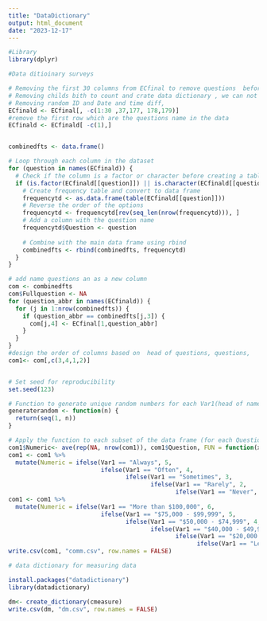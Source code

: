 ```yaml
---
title: "DataDictionary"
output: html_document
date: "2023-12-17"
---
```

```r
#Library
library(dplyr)

```




```r
#Data ditioinary surveys

# Removing the first 30 columns from ECfinal to remove questions  before starting the survey questions ,
# Removing childs bith to count and crate data dictionary , we can not use insertion type data(Such as date, and Birth date in our survey)
# Removing random ID and Date and time diff,
ECfinald <- ECfinal[, -c(1:30 ,37,177, 178,179)]
#remove the first row which are the questions name in the data 
ECfinald <- ECfinald[ -c(1),]


combinedfts <- data.frame()

# Loop through each column in the dataset
for (question in names(ECfinald)) {
  # Check if the column is a factor or character before creating a table
  if (is.factor(ECfinald[[question]]) || is.character(ECfinald[[question]])) {
    # Create frequency table and convert to data frame
    frequencytd <- as.data.frame(table(ECfinald[[question]]))
    # Reverse the order of the options
    frequencytd <- frequencytd[rev(seq_len(nrow(frequencytd))), ]
    # Add a column with the question name
    frequencytd$Question <- question
    
    # Combine with the main data frame using rbind
    combinedfts <- rbind(combinedfts, frequencytd)
  }
}

# add name questions an as a new column
com <- combinedfts
com$Fullquestion <- NA
for (question_abbr in names(ECfinald)) {
  for (j in 1:nrow(combinedfts)) {
    if (question_abbr == combinedfts[j,3]) {
      com[j,4] <- ECfinal[1,question_abbr]
    }
  }
}
#design the order of columns based on  head of questions, questions, 
com1<- com[,c(3,4,1,2)]


# Set seed for reproducibility
set.seed(123)  

# Function to generate unique random numbers for each Var1(head of name questions) within a Question
generaterandom <- function(n) {
  return(seq(1, n))
}

# Apply the function to each subset of the data frame (for each Question)
com1$Numeric<- ave(rep(NA, nrow(com1)), com1$Question, FUN = function(x) generaterandom(length(x)))
com1 <- com1 %>%
  mutate(Numeric = ifelse(Var1 == "Always", 5,
                          ifelse(Var1 == "Often", 4,
                                 ifelse(Var1 == "Sometimes", 3,
                                        ifelse(Var1 == "Rarely", 2,
                                               ifelse(Var1 == "Never", 1, Numeric))))))
com1 <- com1 %>%
  mutate(Numeric = ifelse(Var1 == "More than $100,000", 6,
                          ifelse(Var1 == "$75,000 - $99,999", 5,
                                 ifelse(Var1 == "$50,000 - $74,999", 4,
                                        ifelse(Var1 == "$40,000 - $49,999", 3,
                                               ifelse(Var1 == "$20,000 - $39,999", 2,
                                                     ifelse(Var1 == "Less than $20,000", 1,Numeric)))))))
write.csv(com1, "comm.csv", row.names = FALSE)
```




```r
# data dictionary for measuring data

install.packages("datadictionary")
library(datadictionary)

dm<- create_dictionary(cmeasure)
write.csv(dm, "dm.csv", row.names = FALSE)
```

